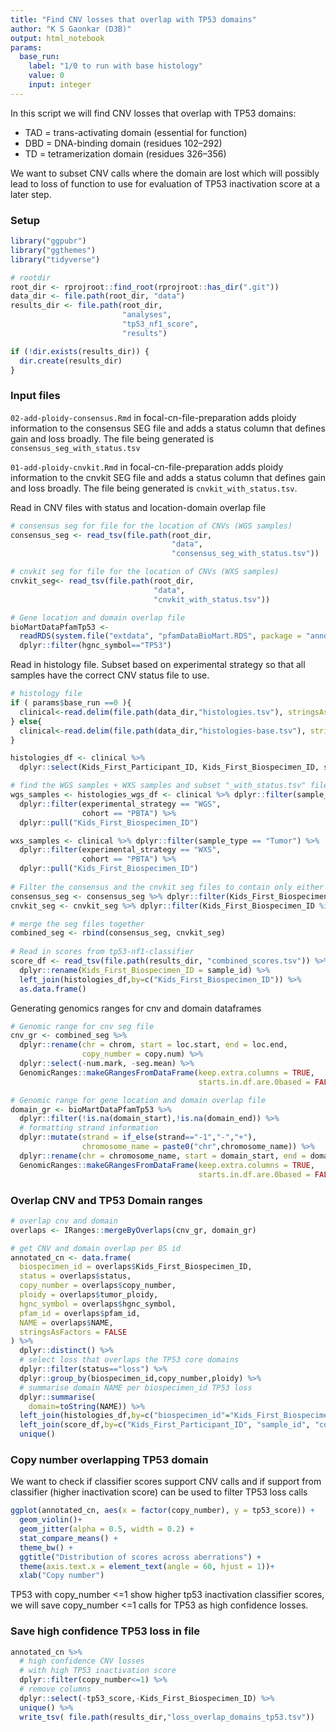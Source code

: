 ```yaml
---
title: "Find CNV losses that overlap with TP53 domains"
author: "K S Gaonkar (D3B)"
output: html_notebook
params:
  base_run:
    label: "1/0 to run with base histology"
    value: 0
    input: integer
---
```

    
In this script we will find CNV losses that overlap with TP53 domains:
 
 - TAD = trans-activating domain (essential for function)
 - DBD = DNA-binding domain (residues 102–292)
 - TD = tetramerization domain (residues 326–356)

We want to subset CNV calls where the domain are lost which will possibly	lead to loss of function to use for evaluation of TP53 inactivation score at a later step.

### Setup
```r
library("ggpubr")
library("ggthemes")
library("tidyverse")

# rootdir
root_dir <- rprojroot::find_root(rprojroot::has_dir(".git"))
data_dir <- file.path(root_dir, "data")
results_dir <- file.path(root_dir,
                         "analyses",
                         "tp53_nf1_score",
                         "results")

if (!dir.exists(results_dir)) {
  dir.create(results_dir)
}


```

### Input files

`02-add-ploidy-consensus.Rmd` in focal-cn-file-preparation adds ploidy information to the consensus SEG file and adds a status column that defines gain and loss broadly. The file being generated is `consensus_seg_with_status.tsv`

`01-add-ploidy-cnvkit.Rmd` in focal-cn-file-preparation adds ploidy information to the cnvkit SEG file and adds a status column that defines gain and loss broadly. The file being generated is `cnvkit_with_status.tsv`.


Read in CNV files with status and location-domain overlap file
```r
# consensus seg for file for the location of CNVs (WGS samples)
consensus_seg <- read_tsv(file.path(root_dir, 
                                    "data",
                                    "consensus_seg_with_status.tsv"))

# cnvkit seg for file for the location of CNVs (WXS samples)
cnvkit_seg<- read_tsv(file.path(root_dir, 
                                "data",
                                "cnvkit_with_status.tsv"))

# Gene location and domain overlap file 
bioMartDataPfamTp53 <- 
  readRDS(system.file("extdata", "pfamDataBioMart.RDS", package = "annoFuse")) %>%
  dplyr::filter(hgnc_symbol=="TP53")

```

Read in histology file. Subset based on experimental strategy so that all samples have the correct CNV status file to use.
```r
# histology file
if ( params$base_run ==0 ){
  clinical<-read.delim(file.path(data_dir,"histologies.tsv"), stringsAsFactors = FALSE)
} else{
  clinical<-read.delim(file.path(data_dir,"histologies-base.tsv"), stringsAsFactors = FALSE)  
}

histologies_df <- clinical %>% 
  dplyr::select(Kids_First_Participant_ID, Kids_First_Biospecimen_ID, sample_id, composition, tumor_descriptor)

# find the WGS samples + WXS samples and subset "_with_status.tsv" file with that
wgs_samples <- histologies_wgs_df <- clinical %>% dplyr::filter(sample_type == "Tumor") %>%
  dplyr::filter(experimental_strategy == "WGS",
                cohort == "PBTA") %>% 
  dplyr::pull("Kids_First_Biospecimen_ID")

wxs_samples <- clinical %>% dplyr::filter(sample_type == "Tumor") %>%
  dplyr::filter(experimental_strategy == "WXS",
                cohort == "PBTA") %>% 
  dplyr::pull("Kids_First_Biospecimen_ID")
  
# Filter the consensus and the cnvkit seg files to contain only either WGS or WXS samples 
consensus_seg <- consensus_seg %>% dplyr::filter(Kids_First_Biospecimen_ID %in% wgs_samples)
cnvkit_seg <- cnvkit_seg %>% dplyr::filter(Kids_First_Biospecimen_ID %in% wxs_samples)

# merge the seg files together
combined_seg <- rbind(consensus_seg, cnvkit_seg)
  
# Read in scores from tp53-nf1-classifier 
score_df <- read_tsv(file.path(results_dir, "combined_scores.tsv")) %>%
  dplyr::rename(Kids_First_Biospecimen_ID = sample_id) %>%
  left_join(histologies_df,by=c("Kids_First_Biospecimen_ID")) %>%
  as.data.frame()

```

Generating genomics ranges for cnv and domain dataframes

```r
# Genomic range for cnv seg file 
cnv_gr <- combined_seg %>%
  dplyr::rename(chr = chrom, start = loc.start, end = loc.end,
                copy_number = copy.num) %>%
  dplyr::select(-num.mark, -seg.mean) %>%
  GenomicRanges::makeGRangesFromDataFrame(keep.extra.columns = TRUE,
                                          starts.in.df.are.0based = FALSE)

# Genomic range for gene location and domain overlap file 
domain_gr <- bioMartDataPfamTp53 %>%
  dplyr::filter(!is.na(domain_start),!is.na(domain_end)) %>%
  # formatting strand information
  dplyr::mutate(strand = if_else(strand=="-1","-","+"),
                chromosome_name = paste0("chr",chromosome_name)) %>%
  dplyr::rename(chr = chromosome_name, start = domain_start, end = domain_end) %>%
  GenomicRanges::makeGRangesFromDataFrame(keep.extra.columns = TRUE,
                                          starts.in.df.are.0based = FALSE)

```


### Overlap CNV and TP53 Domain ranges 

```r
# overlap cnv and domain
overlaps <- IRanges::mergeByOverlaps(cnv_gr, domain_gr)

# get CNV and domain overlap per BS id
annotated_cn <- data.frame(
  biospecimen_id = overlaps$Kids_First_Biospecimen_ID,
  status = overlaps$status,
  copy_number = overlaps$copy_number,
  ploidy = overlaps$tumor_ploidy,
  hgnc_symbol = overlaps$hgnc_symbol,
  pfam_id = overlaps$pfam_id,
  NAME = overlaps$NAME,
  stringsAsFactors = FALSE
) %>%
  dplyr::distinct() %>%
  # select loss that overlaps the TP53 core domains 
  dplyr::filter(status=="loss") %>%
  dplyr::group_by(biospecimen_id,copy_number,ploidy) %>%
  # summarise domain NAME per biospecimen_id TP53 loss
  dplyr::summarise(
    domain=toString(NAME)) %>%
  left_join(histologies_df,by=c("biospecimen_id"="Kids_First_Biospecimen_ID")) %>%
  left_join(score_df,by=c("Kids_First_Participant_ID", "sample_id", "composition", "tumor_descriptor")) %>%
  unique()
```

### Copy number overlapping TP53 domain

We want to check if classifier scores support CNV calls and if support from classifier (higher inactivation score) can be used to filter TP53 loss calls 

```r

ggplot(annotated_cn, aes(x = factor(copy_number), y = tp53_score)) +
  geom_violin()+
  geom_jitter(alpha = 0.5, width = 0.2) +
  stat_compare_means() +
  theme_bw() +
  ggtitle("Distribution of scores across aberrations") +
  theme(axis.text.x = element_text(angle = 60, hjust = 1))+
  xlab("Copy number")

```


TP53 with copy_number <=1 show higher tp53 inactivation classifier scores, we will save copy_number <=1 calls for TP53 as high confidence losses.

### Save high confidence TP53 loss in file

```r
annotated_cn %>%
  # high confidence CNV losses
  # with high TP53 inactivation score
  dplyr::filter(copy_number<=1) %>%
  # remove columns 
  dplyr::select(-tp53_score,-Kids_First_Biospecimen_ID) %>%
  unique() %>%
  write_tsv( file.path(results_dir,"loss_overlap_domains_tp53.tsv"))

```



